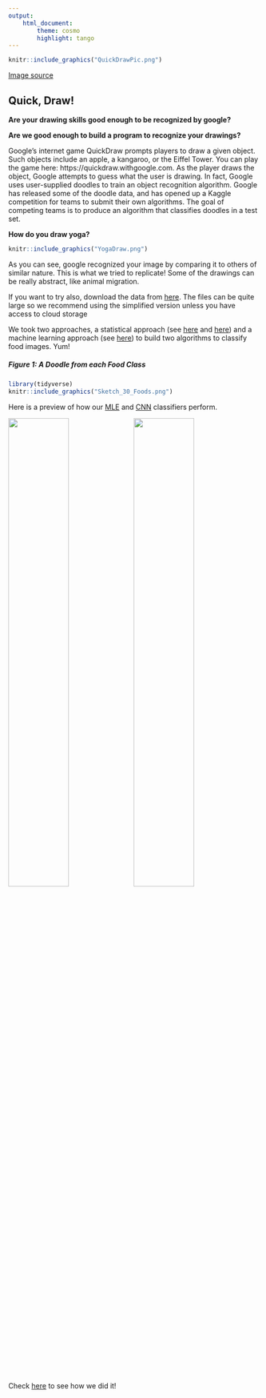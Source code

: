 ```yaml
---
output: 
    html_document:
        theme: cosmo 
        highlight: tango
---
```



```r
knitr::include_graphics("QuickDrawPic.png")
```

[Image source](https://quickdraw.withgoogle.com/)

## Quick, Draw!

**Are your drawing skills good enough to be recognized by google?**

**Are we good enough to build a program to recognize your drawings?**

Google's internet game QuickDraw prompts players to draw a given object. 
Such objects include an apple, a kangaroo, or the Eiffel Tower. 
You can play the game here: https://quickdraw.withgoogle.com. 
As the player draws the object, Google attempts to guess what the user is drawing. 
In fact, Google uses user-supplied doodles to train an object recognition algorithm.
Google has released some of the doodle data, and has opened up a Kaggle competition for teams to submit their own algorithms. The goal of competing teams is to produce an algorithm that classifies doodles in a test set.

**How do you draw yoga?**

```r
knitr::include_graphics("YogaDraw.png")
```


As you can see, google recognized your image by comparing it to others of similar nature. This is what we tried to replicate! Some of the drawings can be really abstract, like animal migration. 

If you want to try also, download the data from [here](https://www.kaggle.com/c/quickdraw-doodle-recognition/data). The files can be quite large so we recommend using the simplified version unless you have access to cloud storage

We took two approaches, a statistical approach (see [here](https://adpitt6.github.io/DataScience2/EDA.html) and [here](https://adpitt6.github.io/DataScience2/Model_1.html)) and a machine learning approach (see [here](https://adpitt6.github.io/DataScience2/AnUnconsciousApproach.html)) to build two algorithms to classify food images. Yum!

##### Figure 1: A Doodle from each Food Class


```r
library(tidyverse)
knitr::include_graphics("Sketch_30_Foods.png")
```





Here is a preview of how our [MLE](https://adpitt6.github.io/DataScience2/Model_1.html) and [CNN](https://adpitt6.github.io/DataScience2/AnUnconsciousApproach.html) classifiers perform.

![](docs/Classifications0.png){width=49%} ![](docs/mix_ordered_homepage.png){width=49%}


Check [here](https://github.com/adpitt6/DataScience2) to see how we did it!
